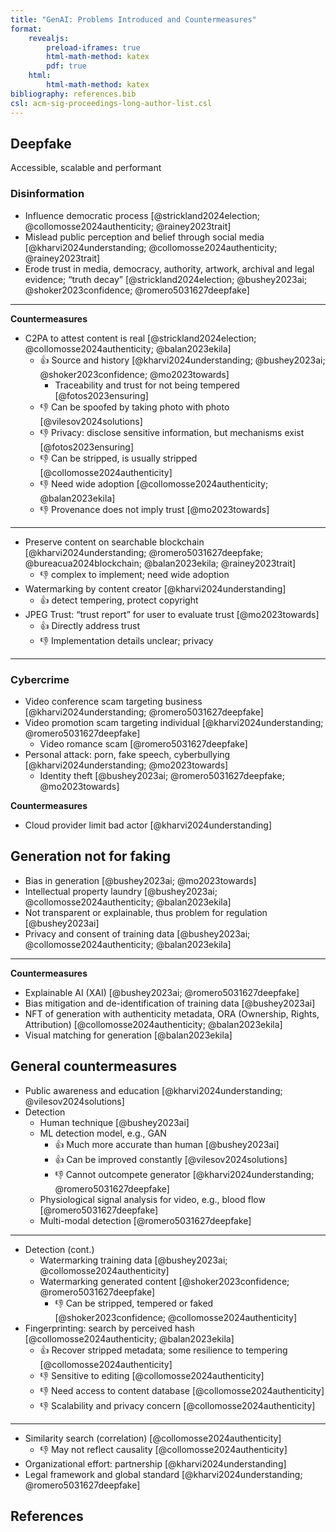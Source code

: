 ```yaml
---
title: "GenAI: Problems Introduced and Countermeasures"
format:
    revealjs:
        preload-iframes: true
        html-math-method: katex
        pdf: true
    html:
        html-math-method: katex
bibliography: references.bib
csl: acm-sig-proceedings-long-author-list.csl
---
```


## Deepfake

Accessible, scalable and performant

### Disinformation

- Influence democratic process [@strickland2024election;
    @collomosse2024authenticity; @rainey2023trait]
- Mislead public perception and belief through
    social media [@kharvi2024understanding; @collomosse2024authenticity;
    @rainey2023trait]
- Erode trust in media, democracy, authority, artwork, archival and
    legal evidence; "truth decay" [@strickland2024election; @bushey2023ai;
    @shoker2023confidence; @romero5031627deepfake]

---

**Countermeasures**

- C2PA to attest content is real [@strickland2024election;
    @collomosse2024authenticity; @balan2023ekila]
    - 👍 Source and history [@kharvi2024understanding; @bushey2023ai;
        @shoker2023confidence; @mo2023towards]
        - Traceability and trust for not being tempered [@fotos2023ensuring]
    - 👎 Can be spoofed by taking photo with photo [@vilesov2024solutions]
    - 👎 Privacy: disclose sensitive information, but
        mechanisms exist [@fotos2023ensuring]
    - 👎 Can be stripped, is usually stripped [@collomosse2024authenticity]
    - 👎 Need wide adoption [@collomosse2024authenticity; @balan2023ekila]
    - 👎 Provenance does not imply trust [@mo2023towards]

---

- Preserve content on searchable blockchain [@kharvi2024understanding;
    @romero5031627deepfake; @bureacua2024blockchain; @balan2023ekila;
    @rainey2023trait]
    - 👎 complex to implement; need wide adoption
- Watermarking by content creator [@kharvi2024understanding]
    - 👍 detect tempering, protect copyright
- JPEG Trust: "trust report" for user to evaluate trust [@mo2023towards]
    - 👍 Directly address trust
    - 👎 Implementation details unclear; privacy

---

### Cybercrime

- Video conference scam targeting business [@kharvi2024understanding;
    @romero5031627deepfake]
- Video promotion scam targeting individual [@kharvi2024understanding;
    @romero5031627deepfake]
    - Video romance scam [@romero5031627deepfake]
- Personal attack: porn, fake speech,
    cyberbullying [@kharvi2024understanding; @mo2023towards]
    - Identity theft [@bushey2023ai; @romero5031627deepfake; @mo2023towards]

**Countermeasures**

- Cloud provider limit bad actor [@kharvi2024understanding]

## Generation not for faking

- Bias in generation [@bushey2023ai; @mo2023towards]
- Intellectual property laundry [@bushey2023ai; @collomosse2024authenticity;
    @balan2023ekila]
- Not transparent or explainable, thus problem for regulation [@bushey2023ai]
- Privacy and consent of training data [@bushey2023ai;
    @collomosse2024authenticity; @balan2023ekila]

---

**Countermeasures**

- Explainable AI (XAI) [@bushey2023ai; @romero5031627deepfake]
- Bias mitigation and de-identification of training data [@bushey2023ai]
- NFT of generation with authenticity metadata, ORA (Ownership, Rights,
    Attribution) [@collomosse2024authenticity; @balan2023ekila]
- Visual matching for generation [@balan2023ekila]

## General countermeasures

- Public awareness and education [@kharvi2024understanding;
    @vilesov2024solutions]
- Detection
    - Human technique [@bushey2023ai]
    - ML detection model, e.g., GAN
        - 👍 Much more accurate than human [@bushey2023ai]
        - 👍 Can be improved constantly [@vilesov2024solutions]
        - 👎 Cannot outcompete generator [@kharvi2024understanding;
            @romero5031627deepfake]
    - Physiological signal analysis for video, e.g.,
        blood flow [@romero5031627deepfake]
    - Multi-modal detection [@romero5031627deepfake]

---

- Detection (cont.)
    - Watermarking training data [@bushey2023ai; @collomosse2024authenticity]
    - Watermarking generated content [@shoker2023confidence;
        @romero5031627deepfake]
        - 👎 Can be stripped, tempered or faked [@shoker2023confidence;
            @collomosse2024authenticity]
- Fingerprinting: search by perceived hash [@collomosse2024authenticity;
    @balan2023ekila]
    - 👍 Recover stripped metadata; some resilience to
        tempering [@collomosse2024authenticity]
    - 👎 Sensitive to editing [@collomosse2024authenticity]
    - 👎 Need access to content database [@collomosse2024authenticity]
    - 👎 Scalability and privacy concern [@collomosse2024authenticity]

---

- Similarity search (correlation) [@collomosse2024authenticity]
    - 👎 May not reflect causality [@collomosse2024authenticity]
- Organizational effort: partnership [@kharvi2024understanding]
- Legal framework and global standard [@kharvi2024understanding;
    @romero5031627deepfake]

## References
